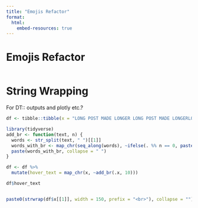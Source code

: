 ```yaml
---
title: "Emojis Refactor"
format:
  html:
    embed-resources: true
---
```

# Emojis Refactor
```r

```



# String Wrapping
For DT:: outputs and plotly etc.?
```r
df <- tibble::tibble(x = "LONG POST MADE LONGER LONG POST MADE LONGERLONG POST MADE LONGERLONG POST MADE LONGERLONG POST MADE LONGERLONG POST MADE LONGERLONG POST MADE LONGERLONG POST MADE LONGERLONG POST MADE LONGERLONG POST MADE LONGERLONG POST MADE LONGERLONG POST MADE LONGERLONG POST MADE LONGER")

library(tidyverse)
add_br <- function(text, n) {
  words <- str_split(text, " ")[[1]]
  words_with_br <- map_chr(seq_along(words), ~ifelse(. %% n == 0, paste0(words[.], "<br>"), words[.]))
  paste(words_with_br, collapse = " ")
}

df <- df %>%
  mutate(hover_text = map_chr(x, ~add_br(.x, 10)))

df$hover_text


paste0(strwrap(df$x[[1]], width = 150, prefix = "<br>"), collapse = "")
```


